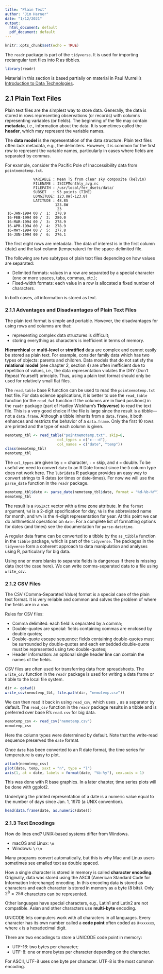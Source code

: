 ```yaml
---
title: "Plain Text"
author: "Jim Harner"
date: "1/12/2021"
output:
  html_document: default
  pdf_document: default
---
```


```r
knitr::opts_chunk$set(echo = TRUE)
```
The `readr` package is part of the `tidyverse`. It is used for importing rectangular text files into R as tibbles.
```r
library(readr)
```

Material in this section is based partially on material in Paul Murrell's [Introduction to Data Technologies](https://www.stat.auckland.ac.nz/~paul/ItDT/).

## 2.1 Plain Text Files

Plain text files are the simplest way to store data. Generally, the data is stored in rows representing observations (or records) with columns representing variables (or fields). The beginning of the file may contain **metadata**, i.e., information about the data. It is sometimes called the **header**, which may represent the variable names.

The **data model** is the representation of the data structure. Plain text files often lack metadata, e.g., the delimiters. However, it is common for the first row to represent the variable names, particularly in cases where fields are separated by commas.

For example, consider the Pacific Pole of Inaccessibility data from `pointnemotemp.txt`.
```
             VARIABLE : Mean TS from clear sky composite (kelvin)
             FILENAME : ISCCPMonthly_avg.nc
             FILEPATH : /usr/local/fer_dsets/data/
             SUBSET   : 93 points (TIME)
             LONGITUDE: 123.8W(-123.8)
             LATITUDE : 48.8S
                       123.8W 
                        23
 16-JAN-1994 00 /  1:  278.9
 16-FEB-1994 00 /  2:  280.0
 16-MAR-1994 00 /  3:  278.9
 16-APR-1994 00 /  4:  278.9
 16-MAY-1994 00 /  5:  277.8
 16-JUN-1994 00 /  6:  276.1
```
The first eight rows are metadata. The data of interest is in the first column (date) and the last column (temperature) for the space-delimited file.

The following are two subtypes of plain text files depending on how values are separated:  

* Delimited formats:  values in a row are separated by a special character (one or more spaces, tabs, commas, etc.);    
* Fixed-width formats:  each value in a row is allocated a fixed number of characters.  

In both cases, all information is stored as text.

### 2.1.1 Advantages and Disadvantages of Plain Text Files

The plain text format is simple and portable. However, the disadvantages for using rows and columns are that:  

* representing complex data structures is difficult;   
* storing everything as characters is inefficient in terms of memory. 

**Hierarchical** or **multi-level** or **stratified** data are complex and cannot easily be stored as plain text. For example, consider family data which has two types of objects: parents and children. Data models that do not satisfy the **relational model** (see chapter 2, section 4) are often inefficient due to repetition of values, i.e., the data representation violates the DRY (Don't Repeat Yourself) principle. Thus, using a plain text format should only be used for relatively small flat files.

The `read.table` base R function can be used to read the `pointnemotemp.txt` text file. For data science applications, it is better to use the `read_table` function (or the `read_fwf` function if the columns are in fixed positions) in the `readr` package (part of Hadley Wickham's **Tidyverse**) to read the text file. This is a very good choice if the file is large since the result is a tibble---not a `data.frame`. Although a tibble inherits from a `data.frame`, it both enhances and restricts the behavior of a `data.frame`. Only the first 10 rows are printed and the type of each column is given.

```r
nemotemp_tbl <- read_table("pointnemotemp.txt", skip=8,
                        col_types = c("c---d"),
                        col_names = c("date", "temp"))
class(nemotemp_tbl)
nemotemp_tbl
```
The `col_types` are given by `c` = character, `-` = skip, and `d` = double. To be useful we need to convert `date` to an R Date format since the `D` column type does not work here. The `lubridate` R package provides an easy way to convert strings to R dates (or times or date-times). For now we will use the `parse_date` function in the `readr` package.
```r
nemotemp_tbl$date <- parse_date(nemotemp_tbl$date, format = "%d-%b-%Y")
nemotemp_tbl
```
The result is a `POSIXct` vector with a time zone attribute. In the `format` argument, `%d` is a 2-digit specification for day, `%b` is the abbreviated name for month, and `%Y%` is the 4-digit representation for year. At this point we can do arithmetical operations on `date`. For a complete list of formatting options for dates (and times) see the documentation for `parse-datetime`.

A regular data frame can be converted to a tibble by the `as_tibble` function in the `tibble` package, which is part of the `tidyverse`. The packages in the `tidyverse` form a coherent approach to data manipulation and analyses using R, particularly for big data.

Using one or more blanks to separate fields is dangerous if there is missing data (not the case here). We can write comma-separated data to a file using `write_csv`.

### 2.1.2 CSV Files

The CSV (Comma-Separated Value) format is a special case of the plain text format. It is very reliable and common and solves the problem of where the fields are in a row.

Rules for CSV files:  

* Comma delimited: each field is separated by a comma;  
* Double-quotes are special: fields containing commas are enclosed by double quotes;  
* Double-quote escape sequence: fields containing double-quotes must be surrounded by double-quotes and each embedded double-quote must be represented using two double-quotes;     
* Header information: an optional single header line can contain the names of the fields.  

CSV files are often used for transferring data from spreadsheets. The `write_csv` function in the `readr` package is used for writing a data frame or tibble to the local file system.

```r
dir <- getwd()
write_csv(nemotemp_tbl, file.path(dir, "nemotemp.csv"))
```

We can then read it back in using `read_csv`, which uses `,` as a separator by default. The `read_csv` function in the `readr` package results in a tibble and is preferred over base R's `read.csv` for big data.

```r
nemotemp_csv <- read_csv("nemotemp.csv")
nemotemp_csv
```
Here the column types were determined by default. Note that the write-read sequence preserved the `date` format.

Once `date` has been converted to an R date format, the time series for temperature is easy to plot.
```r
attach(nemotemp_csv)
plot(date, temp, xaxt = "n", type = "l")
axis(1, at = date, labels = format(date, "%b-%y"), cex.axis = 1)
```
This was done with R base graphics. In a later chapter, time series plots will be done with ggplot2.

Underlying the printed representation of a date is a numeric value equal to the number of days since Jan. 1, 1970 (a UNIX convention).
```r
head(data.frame(date, as.numeric(date)))
```

### 2.1.3 Text Encodings

How do lines end? UNIX-based systems differ from Windows.

* macOS and Linux: ``\n``    
* Windows: ``\r\n`` 

Many programs convert automatically, but this is why Mac and Linux users sometimes see emailed text as double spaced.

How a single character is stored in memory is called **character encoding**. Originally, data was stored using the ASCII (American Standard Code for Information Interchange) encoding. In this encoding data is stored as characters and each character is stored in memory as a byte (8 bits). Only $2^8 = 256$ characters can be represented.  

Other languages have special characters, e.g., Latin1 and Latin2 are not compatible. Asian and other characters use **multi-byte** encoding.  

UNICODE lets computers work with all characters in all languages. Every character has its own number called a **code point** often coded as `U+xxxxxx`, where `x` is a hexadecimal digit. 

There are two encodings to store a UNICODE code point in memory:  

* UTF-16: two bytes per character;  
* UTF-8: one or more bytes per character depending on the character.

For ASCII, UTF-8 uses one byte per character. UTF-8 is the most common encoding.
